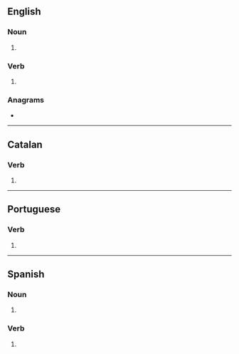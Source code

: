{{also|Topes|topés}}
==English==

===Noun===
{{head|en|noun form}}

# {{plural of|en|tope}}

===Verb===
{{head|en|verb form}}

# {{en-third-person singular of|tope}}

===Anagrams===
* {{anagrams|en|a=eopst|ETOPS|Poets|Potes|T pose|T-pose|e-stop|estop|pesto|poets|poset|potes|septo-|stoep|stope}}

----

==Catalan==

===Verb===
{{head|ca|verb form}}

# {{ca-verb form of|p=2|n=sg|m=ind|t=pres|topar}}

----

==Portuguese==

===Verb===
{{head|pt|verb form}}

# {{pt-verb-form-of|topar}}

----

==Spanish==

===Noun===
{{head|es|noun form|g=m-p}}

# {{noun form of|es|tope||p}}

===Verb===
{{head|es|verb form}}

# {{es-verb form of|topar}}